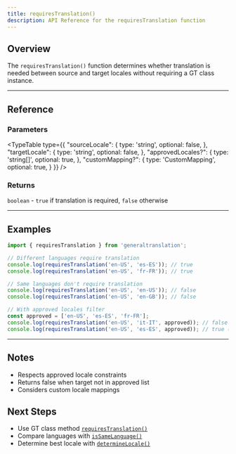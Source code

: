 ```yaml
---
title: requiresTranslation()
description: API Reference for the requiresTranslation function
---
```


## Overview

The `requiresTranslation()` function determines whether translation is needed between source and target locales without requiring a GT class instance.

---

## Reference

### Parameters

<TypeTable
  type={{
    "sourceLocale": {
      type: 'string',
      optional: false,
    },
    "targetLocale": {
      type: 'string',
      optional: false,
    },
    "approvedLocales?": {
      type: 'string[]',
      optional: true,
    },
    "customMapping?": {
      type: 'CustomMapping',
      optional: true,
    }
  }}
/>

### Returns

`boolean` - `true` if translation is required, `false` otherwise

---

## Examples

```typescript
import { requiresTranslation } from 'generaltranslation';

// Different languages require translation
console.log(requiresTranslation('en-US', 'es-ES')); // true
console.log(requiresTranslation('en-US', 'fr-FR')); // true

// Same languages don't require translation
console.log(requiresTranslation('en-US', 'en-US')); // false
console.log(requiresTranslation('en-US', 'en-GB')); // false

// With approved locales filter
const approved = ['en-US', 'es-ES', 'fr-FR'];
console.log(requiresTranslation('en-US', 'it-IT', approved)); // false (not approved)
console.log(requiresTranslation('en-US', 'es-ES', approved)); // true (approved and different)
```
---

## Notes

- Respects approved locale constraints
- Returns false when target not in approved list
- Considers custom locale mappings

## Next Steps

- Use GT class method [`requiresTranslation()`](/docs/core/class/methods/locales/requiresTranslation)
- Compare languages with [`isSameLanguage()`](/docs/core/functions/locales/isSameLanguage)
- Determine best locale with [`determineLocale()`](/docs/core/functions/locales/determineLocale)